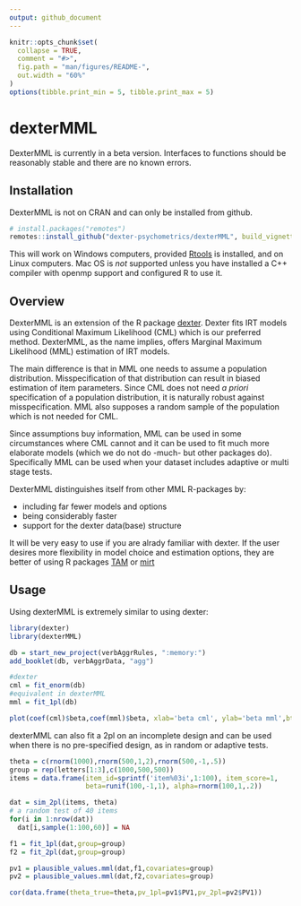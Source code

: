 ```yaml
---
output: github_document
---
```


<!-- README.md is generated from README.Rmd. Please edit that file -->

```r
knitr::opts_chunk$set(
  collapse = TRUE,
  comment = "#>",
  fig.path = "man/figures/README-",
  out.width = "60%"
)
options(tibble.print_min = 5, tibble.print_max = 5)
```

# dexterMML

DexterMML is currently in a beta version. Interfaces to functions should be reasonably stable and there are no known errors.

## Installation

DexterMML is not on CRAN and can only be installed from github.

```r
# install.packages("remotes")
remotes::install_github("dexter-psychometrics/dexterMML", build_vignettes=TRUE)
```

This will work on Windows computers, provided [Rtools](https://cran.r-project.org/bin/windows/Rtools/) is installed, and on Linux computers. Mac OS is *not* supported unless you have installed a C++ compiler with openmp support and configured R to use it.


## Overview

DexterMML is an extension of the R package [dexter](https://dexter-psychometrics.github.io/dexter). Dexter fits IRT models using Conditional Maximum Likelihood (CML) which is our preferred method. DexterMML, as the name implies, offers Marginal Maximum Likelihood (MML) estimation of IRT models. 

The main difference is that in MML one needs to assume a population distribution. Misspecification of that distribution can result in biased estimation of item parameters. Since CML does not need _a priori_ specification of a population distribution, it is naturally robust against misspecification. MML also supposes a random sample of the population which is not needed for CML.

Since assumptions buy information, MML can be used in some circumstances where CML cannot and it can be used to fit much more elaborate models (which we do not do -much- but other packages do). Specifically MML can be used when your dataset includes adaptive or multi stage tests.

DexterMML distinguishes itself from other MML R-packages by:

* including far fewer models and options
* being considerably faster
* support for the dexter data(base) structure

It will be very easy to use if you are alrady familiar with dexter. If the user desires more flexibility in model choice and estimation options, they are better of using R packages [TAM](https://CRAN.R-project.org/package=TAM) or [mirt](https://CRAN.R-project.org/package=mirt) 



## Usage

Using dexterMML is extremely similar to using dexter:

```r
library(dexter)
library(dexterMML)

db = start_new_project(verbAggrRules, ":memory:")
add_booklet(db, verbAggrData, "agg")

#dexter
cml = fit_enorm(db)
#equivalent in dexterMML
mml = fit_1pl(db)

plot(coef(cml)$beta,coef(mml)$beta, xlab='beta cml', ylab='beta mml',bty='l')

```


dexterMML can also fit a 2pl on an incomplete design and can be used when there is no pre-specified design, as in 
random or adaptive tests.

```r
theta = c(rnorm(1000),rnorm(500,1,2),rnorm(500,-1,.5))
group = rep(letters[1:3],c(1000,500,500))
items = data.frame(item_id=sprintf('item%03i',1:100), item_score=1, 
                   beta=runif(100,-1,1), alpha=rnorm(100,1,.2))

dat = sim_2pl(items, theta)
# a random test of 40 items
for(i in 1:nrow(dat))
  dat[i,sample(1:100,60)] = NA

f1 = fit_1pl(dat,group=group)
f2 = fit_2pl(dat,group=group)

pv1 = plausible_values.mml(dat,f1,covariates=group)
pv2 = plausible_values.mml(dat,f2,covariates=group)

cor(data.frame(theta_true=theta,pv_1pl=pv1$PV1,pv_2pl=pv2$PV1))
```